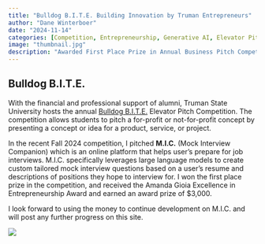 ```yaml
---
title: "Bulldog B.I.T.E. Building Innovation by Truman Entrepreneurs"
author: "Dane Winterboer"
date: "2024-11-14"
categories: [Competition, Entrepreneurship, Generative AI, Elevator Pitch]
image: "thumbnail.jpg"
description: "Awarded First Place Prize in Annual Business Pitch Competition"
---
```


## Bulldog B.I.T.E.

With the financial and professional support of alumni, Truman State University hosts the annual [Bulldog B.I.T.E.](https://bulldogbite.truman.edu/){target=_blank} Elevator Pitch Competition. The competition allows students to pitch a for-profit or not-for-profit concept by presenting a concept or idea for a product, service, or project.

In the recent Fall 2024 competition, I pitched **M.I.C.** (Mock Interview Companion) which is an online platform that helps user's prepare for job interviews. M.I.C. specifically leverages large language models to create custom tailored mock interview questions based on a user's resume and descriptions of positions they hope to interview for. I won the first place prize in the competition, and received the Amanda Gioia Excellence in Entrepreneurship Award and earned an award prize of $3,000.

I look forward to using the money to continue development on M.I.C. and will post any further progress on this site.

![](Photo.jpg)
